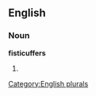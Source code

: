 
==English==

===Noun===
'''fisticuffers'''

# {{plural of|[[fisticuffer]]}}

[[Category:English plurals]]
